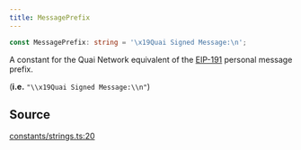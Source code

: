 ```yaml
---
title: MessagePrefix
---
```


```ts
const MessagePrefix: string = '\x19Quai Signed Message:\n';
```

A constant for the Quai Network equivalent of the [EIP-191](https://eips.ethereum.org/EIPS/eip-191) personal message
prefix.

(**i.e.** `"\\x19Quai Signed Message:\\n"`)

## Source

[constants/strings.ts:20](https://github.com/dominant-strategies/quais.js/blob/40f3917383e9421179ebdbc4076b907a7d088144/src/constants/strings.ts#L20)
